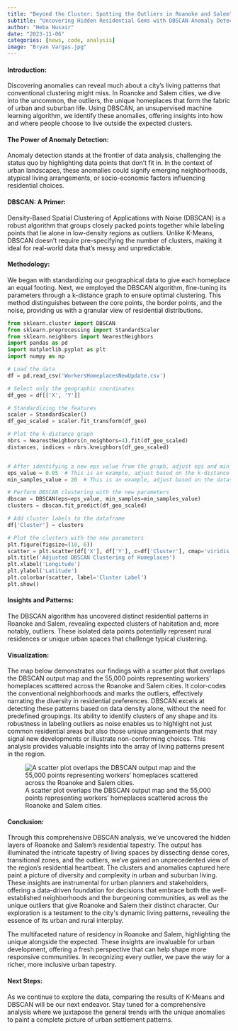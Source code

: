 ---
title: "Beyond the Cluster: Spotting the Outliers in Roanoke and Salem"
subtitle: "Uncovering Hidden Residential Gems with DBSCAN Anomaly Detection"
author: "Heba Nusair"
date: "2023-11-06"
categories: [news, code, analysis]
image: "Bryan Vargas.jpg"
---

#### **Introduction:**

Discovering anomalies can reveal much about a city's living patterns that conventional clustering might miss. In Roanoke and Salem cities, we dive into the uncommon, the outliers, the unique homeplaces that form the fabric of urban and suburban life. Using DBSCAN, an unsupervised machine learning algorithm, we identify these anomalies, offering insights into how and where people choose to live outside the expected clusters.

#### **The Power of Anomaly Detection:**

Anomaly detection stands at the frontier of data analysis, challenging the status quo by highlighting data points that don't fit in. In the context of urban landscapes, these anomalies could signify emerging neighborhoods, atypical living arrangements, or socio-economic factors influencing residential choices.

#### **DBSCAN: A Primer:**

Density-Based Spatial Clustering of Applications with Noise (DBSCAN) is a robust algorithm that groups closely packed points together while labeling points that lie alone in low-density regions as outliers. Unlike K-Means, DBSCAN doesn't require pre-specifying the number of clusters, making it ideal for real-world data that's messy and unpredictable.

#### **Methodology:**

We began with standardizing our geographical data to give each homeplace an equal footing. Next, we employed the DBSCAN algorithm, fine-tuning its parameters through a k-distance graph to ensure optimal clustering. This method distinguishes between the core points, the border points, and the noise, providing us with a granular view of residential distributions.

```{python}
from sklearn.cluster import DBSCAN
from sklearn.preprocessing import StandardScaler
from sklearn.neighbors import NearestNeighbors
import pandas as pd
import matplotlib.pyplot as plt
import numpy as np

# Load the data
df = pd.read_csv('WorkersHomeplacesNewUpdate.csv')

# Select only the geographic coordinates
df_geo = df[['X', 'Y']]

# Standardizing the features
scaler = StandardScaler()
df_geo_scaled = scaler.fit_transform(df_geo)

# Plot the k-distance graph
nbrs = NearestNeighbors(n_neighbors=4).fit(df_geo_scaled)
distances, indices = nbrs.kneighbors(df_geo_scaled)


# After identifying a new eps value from the graph, adjust eps and min_samples
eps_value = 0.05  # This is an example, adjust based on the k-distance graph
min_samples_value = 20  # This is an example, adjust based on the dataset

# Perform DBSCAN clustering with the new parameters
dbscan = DBSCAN(eps=eps_value, min_samples=min_samples_value)
clusters = dbscan.fit_predict(df_geo_scaled)

# Add cluster labels to the dataframe
df['Cluster'] = clusters

# Plot the clusters with the new parameters
plt.figure(figsize=(10, 6))
scatter = plt.scatter(df['X'], df['Y'], c=df['Cluster'], cmap='viridis', marker='o')
plt.title('Adjusted DBSCAN Clustering of Homeplaces')
plt.xlabel('Longitude')
plt.ylabel('Latitude')
plt.colorbar(scatter, label='Cluster Label')
plt.show()

```

#### 

#### Insights and Patterns:

The DBSCAN algorithm has uncovered distinct residential patterns in Roanoke and Salem, revealing expected clusters of habitation and, more notably, outliers. These isolated data points potentially represent rural residences or unique urban spaces that challenge typical clustering.

#### Visualization:

The map below demonstrates our findings with a scatter plot that overlaps the DBSCAN output map and the 55,000 points representing workers' homeplaces scattered across the Roanoke and Salem cities. It color-codes the conventional neighborhoods and marks the outliers, effectively narrating the diversity in residential preferences. DBSCAN excels at detecting these patterns based on data density alone, without the need for predefined groupings. Its ability to identify clusters of any shape and its robustness in labeling outliers as noise enables us to highlight not just common residential areas but also those unique arrangements that may signal new developments or illustrate non-conforming choices. This analysis provides valuable insights into the array of living patterns present in the region.

![A scatter plot overlaps the DBSCAN output map and the 55,000 points representing workers' homeplaces scattered across the Roanoke and Salem cities.](OverlappingAnalysis.jpg)

#### **Conclusion:**

Through this comprehensive DBSCAN analysis, we've uncovered the hidden layers of Roanoke and Salem's residential tapestry. The output has illuminated the intricate tapestry of living spaces by dissecting dense cores, transitional zones, and the outliers, we've gained an unprecedented view of the region's residential heartbeat. The clusters and anomalies captured here paint a picture of diversity and complexity in urban and suburban living. These insights are instrumental for urban planners and stakeholders, offering a data-driven foundation for decisions that embrace both the well-established neighborhoods and the burgeoning communities, as well as the unique outliers that give Roanoke and Salem their distinct character. Our exploration is a testament to the city\'s dynamic living patterns, revealing the essence of its urban and rural interplay.

The multifaceted nature of residency in Roanoke and Salem, highlighting the unique alongside the expected. These insights are invaluable for urban development, offering a fresh perspective that can help shape more responsive communities. In recognizing every outlier, we pave the way for a richer, more inclusive urban tapestry.

#### **Next Steps:**

As we continue to explore the data, comparing the results of K-Means and DBSCAN will be our next endeavor. Stay tuned for a comprehensive analysis where we juxtapose the general trends with the unique anomalies to paint a complete picture of urban settlement patterns.
